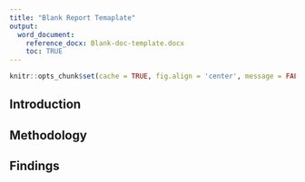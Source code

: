 ```yaml
---
title: "Blank Report Temaplate"
output: 
  word_document:
    reference_docx: Blank-doc-template.docx
    toc: TRUE
---
```


```r
knitr::opts_chunk$set(cache = TRUE, fig.align = 'center', message = FALSE, echo = FALSE, warning = FALSE)
```

## Introduction


## Methodology


## Findings




